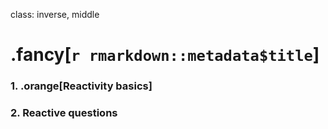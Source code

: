 
class: inverse, middle

# .fancy[`r rmarkdown::metadata$title`]

### 1. .orange[Reactivity basics]
### 2. Reactive questions
